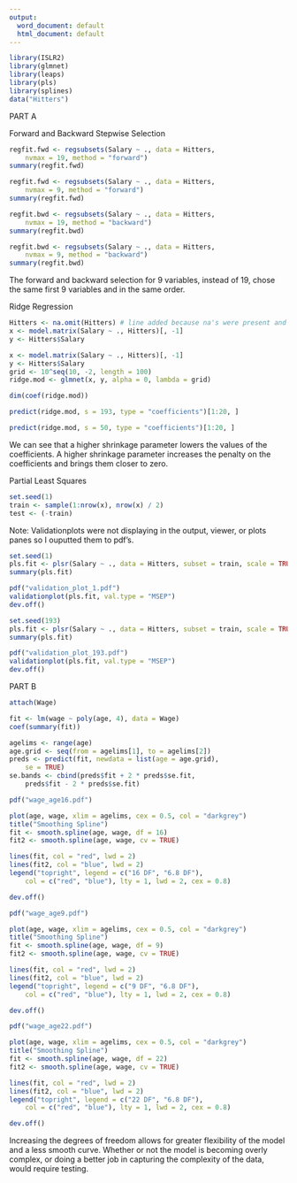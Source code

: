 ```yaml
---
output:
  word_document: default
  html_document: default
---
```

```r
library(ISLR2)
library(glmnet)
library(leaps)
library(pls)
library(splines)
data("Hitters")
```
PART A

Forward and Backward Stepwise Selection

```r
regfit.fwd <- regsubsets(Salary ~ ., data = Hitters,
    nvmax = 19, method = "forward")
summary(regfit.fwd)
```



```r
regfit.fwd <- regsubsets(Salary ~ ., data = Hitters,
    nvmax = 9, method = "forward")
summary(regfit.fwd)
```

```r
regfit.bwd <- regsubsets(Salary ~ ., data = Hitters,
    nvmax = 19, method = "backward")
summary(regfit.bwd)
```
```r
regfit.bwd <- regsubsets(Salary ~ ., data = Hitters,
    nvmax = 9, method = "backward")
summary(regfit.bwd)
```
The forward and backward selection for 9 variables, instead of 19, chose the same first 9 variables and in the same order.

Ridge Regression
```r
Hitters <- na.omit(Hitters) # line added because na's were present and errors encountered
x <- model.matrix(Salary ~ ., Hitters)[, -1]
y <- Hitters$Salary

```


```r
x <- model.matrix(Salary ~ ., Hitters)[, -1]
y <- Hitters$Salary
grid <- 10^seq(10, -2, length = 100)
ridge.mod <- glmnet(x, y, alpha = 0, lambda = grid)
```
```r
dim(coef(ridge.mod))
```

```r
predict(ridge.mod, s = 193, type = "coefficients")[1:20, ]
```
```r
predict(ridge.mod, s = 50, type = "coefficients")[1:20, ]
```
We can see that a higher shrinkage parameter lowers the values of the coefficients. A higher shrinkage parameter increases the penalty on the coefficients and brings them closer to zero. 


Partial Least Squares

```r
set.seed(1)
train <- sample(1:nrow(x), nrow(x) / 2)
test <- (-train)
```

Note: Validationplots were not displaying in the output, viewer, or plots panes so I ouputted them to pdf's.
```r
set.seed(1)
pls.fit <- plsr(Salary ~ ., data = Hitters, subset = train, scale = TRUE, validation = "CV")
summary(pls.fit)
```
```r
pdf("validation_plot_1.pdf")
validationplot(pls.fit, val.type = "MSEP")
dev.off() 
```

```r
set.seed(193)
pls.fit <- plsr(Salary ~ ., data = Hitters, subset = train, scale = TRUE, validation = "CV")
summary(pls.fit)
```

```r
pdf("validation_plot_193.pdf")
validationplot(pls.fit, val.type = "MSEP")
dev.off() 
```

PART B

```r
attach(Wage)
```

```r
fit <- lm(wage ~ poly(age, 4), data = Wage)
coef(summary(fit))
```

```r
agelims <- range(age)
age.grid <- seq(from = agelims[1], to = agelims[2])
preds <- predict(fit, newdata = list(age = age.grid),
    se = TRUE)
se.bands <- cbind(preds$fit + 2 * preds$se.fit,
    preds$fit - 2 * preds$se.fit)
```

```r
pdf("wage_age16.pdf")

plot(age, wage, xlim = agelims, cex = 0.5, col = "darkgrey")
title("Smoothing Spline")
fit <- smooth.spline(age, wage, df = 16)
fit2 <- smooth.spline(age, wage, cv = TRUE)

lines(fit, col = "red", lwd = 2)
lines(fit2, col = "blue", lwd = 2)
legend("topright", legend = c("16 DF", "6.8 DF"),
    col = c("red", "blue"), lty = 1, lwd = 2, cex = 0.8)

dev.off()
```

```r
pdf("wage_age9.pdf")

plot(age, wage, xlim = agelims, cex = 0.5, col = "darkgrey")
title("Smoothing Spline")
fit <- smooth.spline(age, wage, df = 9)
fit2 <- smooth.spline(age, wage, cv = TRUE)

lines(fit, col = "red", lwd = 2)
lines(fit2, col = "blue", lwd = 2)
legend("topright", legend = c("9 DF", "6.8 DF"),
    col = c("red", "blue"), lty = 1, lwd = 2, cex = 0.8)

dev.off()
```

```r
pdf("wage_age22.pdf")

plot(age, wage, xlim = agelims, cex = 0.5, col = "darkgrey")
title("Smoothing Spline")
fit <- smooth.spline(age, wage, df = 22)
fit2 <- smooth.spline(age, wage, cv = TRUE)

lines(fit, col = "red", lwd = 2)
lines(fit2, col = "blue", lwd = 2)
legend("topright", legend = c("22 DF", "6.8 DF"),
    col = c("red", "blue"), lty = 1, lwd = 2, cex = 0.8)

dev.off()
```
Increasing the degrees of freedom allows for greater flexibility of the model and a less smooth curve. Whether or not the model is becoming overly complex, or doing a better job in capturing the complexity of the data, would require testing. 
